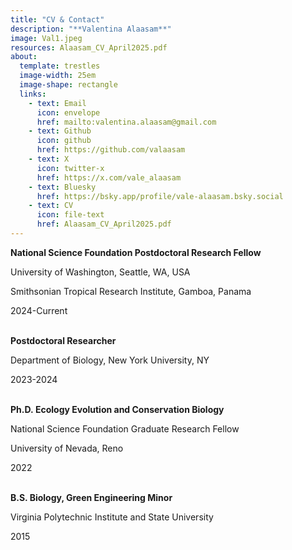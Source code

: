 ```yaml
---
title: "CV & Contact"
description: "**Valentina Alaasam**"
image: Val1.jpeg
resources: Alaasam_CV_April2025.pdf
about: 
  template: trestles
  image-width: 25em
  image-shape: rectangle
  links:
    - text: Email
      icon: envelope
      href: mailto:valentina.alaasam@gmail.com
    - text: Github
      icon: github
      href: https://github.com/valaasam
    - text: X
      icon: twitter-x
      href: https://x.com/vale_alaasam
    - text: Bluesky
      href: https://bsky.app/profile/vale-alaasam.bsky.social 
    - text: CV
      icon: file-text
      href: Alaasam_CV_April2025.pdf
---
```


::: column-page
**National Science Foundation Postdoctoral Research Fellow**

University of Washington, Seattle, WA, USA

Smithsonian Tropical Research Institute, Gamboa, Panama

2024-Current

\
**Postdoctoral Researcher**

Department of Biology, New York University, NY

2023-2024

\
**Ph.D. Ecology Evolution and Conservation Biology**

National Science Foundation Graduate Research Fellow

University of Nevada, Reno

2022

\
**B.S. Biology, Green Engineering Minor**

Virginia Polytechnic Institute and State University

2015
:::
